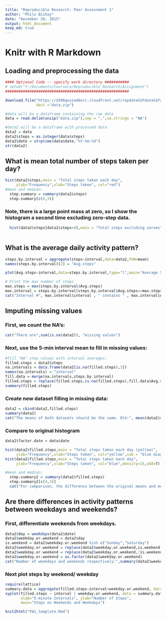```yaml
---
title: "Reproducible Research: Peer Assessment 1"
author: "Philo Bishay"
date: "December 20, 2015"
output: html_document
keep_md: true
---
```

# Knitr with R Markdown
## Loading and preprocessing the data

```r

#### Optional Code -- specify work directory ###########
# setwd("Y:/Documents/Coursera/Reproducible Research/Assignment")
########################################################

download.file("https://d396qusza40orc.cloudfront.net/repdata%2Fdata%2Factivity.zip",
              dest ="data.zip")

#data will be a dataframe containing the raw data
data = read.delim(unzip("data.zip"),sep = ",",na.strings = "NA")

#data2 will be a dataframe with processed data
data2 = data
data2$steps = as.integer(data$steps)
data2$date = strptime(data$date,"%Y-%m-%d")
str(data2)

```


## What is mean total number of steps taken per day?
```r

hist(data2$steps,main = "Total steps taken each day",
     ylab="Frequency",xlab="Steps taken", col="red")
#mean and median:
  step.summary = summary(data2$steps)
  step.summary[c(4,3)]
```
### Note, there is a large point mass at zero, so I show the histogram a second time excluding zero-step data.

```r
  hist(data2$steps[data2$steps>0],main = "Total steps excluding zeroes", ylab="Frequency",xlab="Steps taken", col="green")
  
```

## What is the average daily activity pattern?
```r
steps.by.interval = aggregate(steps~interval,data=data2,FUN=mean)
names(steps.by.interval)[2] = "Avg.steps"

plot(Avg.steps~interval,data=steps.by.interval,type="l",main="Average Steps each interval", ylab="average steps")

# Print the max number of steps
max.steps = max(steps.by.interval$Avg.steps)
max.interval = steps.by.interval[steps.by.interval$Avg.steps==max.steps,]
cat("Interval #", max.interval$interval , " contains " , max.interval$Avg.steps , " steps, the maximum.",sep="")
```


## Imputing missing values
### First, we count the NA's:

```r
cat("There are",sum(is.na(data2)), "missing values")
```

### Next, use the 5-min interval mean to fill in missing values:

```r
#fill "NA" step values with interval averages:
filled.steps = data2$steps
na.intervals = data.frame(data2[is.na(filled.steps),3])
names(na.intervals) = "interval"
fill.data = merge(na.intervals,steps.by.interval)
filled.steps = replace(filled.steps,is.na(filled.steps),fill.data$Avg.steps)
summary(filled.steps)
```

### Create new dataset filling in missing data:
```r
data2 = cbind(data2,filled.steps)
summary(data2)
cat("The means of both datasets should be the same. Old:", mean(data2$steps,na.rm=T),"New:",mean(data2$filled.steps))
```

### Compare to original histogram
```r
data2$factor.date = data$date

hist(data2$filled.steps,main = "Total steps taken each day (yellow)",
     ylab="Frequency",xlab="Steps taken", col="yellow",sub = "blue diagonal shaded histogram overlayed to show equivalence")
hist(data2$filled.steps,main = "Total steps taken each day",
     ylab="Frequency",xlab="Steps taken", col="blue",density=15,add=T)

#mean and median:
  step.summary2 = summary(data2$filled.steps)
  step.summary2[c(4,3)]
  cat("For comparison, the difference between the original means and medians and those of the revised data set is",step.summary2[c(4,3)] - step.summary[c(4,3)],", respectively. This is because NA's were replaced with means of the original data.")
```

## Are there differences in activity patterns between weekdays and weekends?
### First, differentiate weekends from weekdays.
```r
data2$day = weekdays(data2$date)
data2$weekday.or.weekend = data2$day
is.weekend = data2$weekday.or.weekend %in% c("Sunday","Saturday")
data2$weekday.or.weekend = replace(data2$weekday.or.weekend,is.weekend,"Weekend")
data2$weekday.or.weekend = replace(data2$weekday.or.weekend,!is.weekend,"Weekday")
data2$weekday.or.weekend = as.factor(data2$weekday.or.weekend)
cat("Number of weekdays and weekends respectively:",summary(data2$weekday.or.weekend))
```
### Next plot steps by weekend/ weekday
```r

require(lattice)
summary.data = aggregate(filled.steps~interval+weekday.or.weekend, data=data2, FUN=mean)
xyplot(filled.steps ~ interval | weekday.or.weekend, data = summary.data, layout = c(1, 2), type = "l",
       xlab="5-minute Intervals", ylab="Number of Steps",
       main="Steps on Weekends and Weekdays")
```

```r
knit2html("PA1_template.Rmd")
```